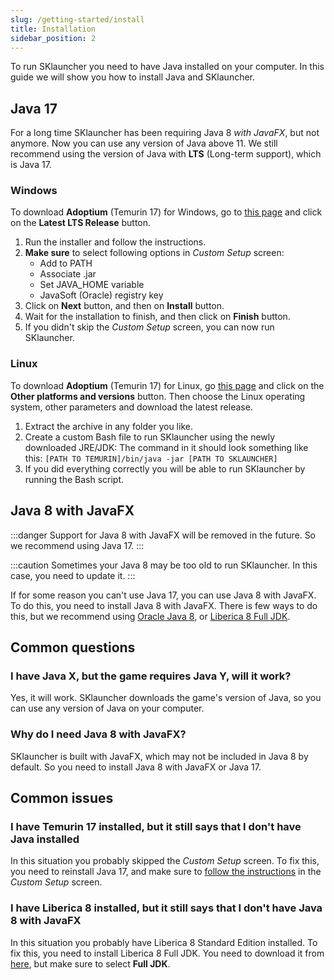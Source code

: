 ```yaml
---
slug: /getting-started/install
title: Installation
sidebar_position: 2
---
```


To run SKlauncher you need to have Java installed on your computer. In this guide we will show you how to install Java and SKlauncher.

## Java 17
For a long time SKlauncher has been requiring Java 8 *with JavaFX*, but not anymore. Now you can use any version of Java above 11.
We still recommend using the version of Java with **LTS** (Long-term support), which is Java 17.

### Windows
To download **Adoptium** (Temurin 17) for Windows, go to [this page](https://adoptium.net/) and click on the **Latest LTS Release** button.

1. Run the installer and follow the instructions.
2. **Make sure** to select following options in *Custom Setup* screen:
    - Add to PATH
    - Associate .jar
    - Set JAVA_HOME variable
    - JavaSoft (Oracle) registry key
3. Click on **Next** button, and then on **Install** button.
4. Wait for the installation to finish, and then click on **Finish** button.
5. If you didn't skip the *Custom Setup* screen, you can now run SKlauncher.

### Linux
To download **Adoptium** (Temurin 17) for Linux, go [this page](https://adoptium.net/) and click on the **Other platforms and versions** button. Then choose the Linux operating system, other parameters and download the latest release.

1. Extract the archive in any folder you like.
2. Create a custom Bash file to run SKlauncher using the newly downloaded JRE/JDK:
   The command in it should look something like this:
       `[PATH TO TEMURIN]/bin/java -jar [PATH TO SKLAUNCHER]`
3. If you did everything correctly you will be able to run SKlauncher by running the Bash script.

## Java 8 with JavaFX

:::danger
Support for Java 8 with JavaFX will be removed in the future. So we recommend using Java 17.
:::

:::caution
Sometimes your Java 8 may be too old to run SKlauncher. In this case, you need to update it.
:::

If for some reason you can't use Java 17, you can use Java 8 with JavaFX. To do this, you need to install Java 8 with JavaFX.
There is few ways to do this, but we recommend using [Oracle Java 8](https://www.java.com/en/download/), or [Liberica 8 Full JDK](https://bell-sw.com/pages/java-8-lts/).

## Common questions

### I have Java X, but the game requires Java Y, will it work?
Yes, it will work. SKlauncher downloads the game's version of Java, so you can use any version of Java on your computer.

### Why do I need Java 8 with JavaFX?
SKlauncher is built with JavaFX, which may not be included in Java 8 by default. So you need to install Java 8 with JavaFX or Java 17.

## Common issues

### I have Temurin 17 installed, but it still says that I don't have Java installed
In this situation you probably skipped the *Custom Setup* screen. To fix this, you need to reinstall Java 17,
and make sure to [follow the instructions](/getting-started/install#windows) in the *Custom Setup* screen.

### I have Liberica 8 installed, but it still says that I don't have Java 8 with JavaFX
In this situation you probably have Liberica 8 Standard Edition installed. To fix this, you need to install Liberica 8 Full JDK.
You need to download it from [here](https://bell-sw.com/pages/java-8-lts/), but make sure to select **Full JDK**.
